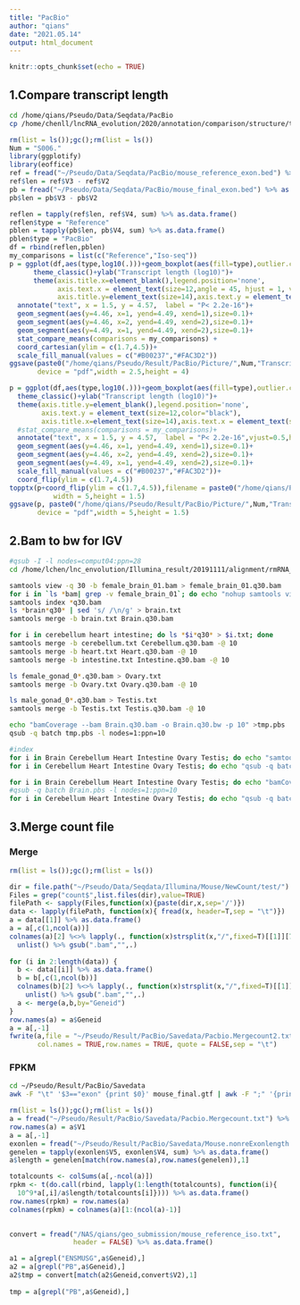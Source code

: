 ```yaml
---
title: "PacBio"
author: "qians"
date: "2021.05.14"
output: html_document
---
```


```r
knitr::opts_chunk$set(echo = TRUE)
```

## 1.Compare transcript length
```bash
cd /home/qians/Pseudo/Data/Seqdata/PacBio
cp /home/chenll/lncRNA_evolution/2020/annotation/comparison/structure/transcript/loci/mouse_* ./
```

```r
rm(list = ls());gc();rm(list = ls())
Num = "S006."
library(ggplotify)
library(eoffice)
ref = fread("~/Pseudo/Data/Seqdata/PacBio/mouse_reference_exon.bed") %>% as.data.frame()
ref$len = ref$V3 - ref$V2 
pb = fread("~/Pseudo/Data/Seqdata/PacBio/mouse_final_exon.bed") %>% as.data.frame()
pb$len = pb$V3 - pb$V2

reflen = tapply(ref$len, ref$V4, sum) %>% as.data.frame()
reflen$type = "Reference"
pblen = tapply(pb$len, pb$V4, sum) %>% as.data.frame()
pblen$type = "PacBio"
df = rbind(reflen,pblen)
my_comparisons = list(c("Reference","Iso-seq"))
p = ggplot(df,aes(type,log10(.)))+geom_boxplot(aes(fill=type),outlier.color = "white",notch = T)+
      theme_classic()+ylab("Transcript length (log10)")+
      theme(axis.title.x=element_blank(),legend.position='none',
            axis.text.x = element_text(size=12,angle = 45, hjust = 1, vjust = 1),
            axis.title.y=element_text(size=14),axis.text.y = element_text(size=12))+
  annotate("text", x = 1.5, y = 4.57,  label = "P< 2.2e-16")+
  geom_segment(aes(y=4.46, x=1, yend=4.49, xend=1),size=0.1)+
  geom_segment(aes(y=4.46, x=2, yend=4.49, xend=2),size=0.1)+
  geom_segment(aes(y=4.49, x=1, yend=4.49, xend=2),size=0.1)+
  stat_compare_means(comparisons = my_comparisons) +
  coord_cartesian(ylim = c(1.7,4.5))+
  scale_fill_manual(values = c("#B00237","#FAC3D2"))
ggsave(paste0("/home/qians/Pseudo/Result/PacBio/Picture/",Num,"Transcript.Length.pdf"),p, 
       device = "pdf",width = 2.5,height = 4)

p = ggplot(df,aes(type,log10(.)))+geom_boxplot(aes(fill=type),outlier.color = "white",notch = T)+
  theme_classic()+ylab("Transcript length (log10)")+
  theme(axis.title.y=element_blank(),legend.position='none',
        axis.text.y = element_text(size=12,color="black"),
        axis.title.x=element_text(size=14),axis.text.x = element_text(size=12))+
  #stat_compare_means(comparisons = my_comparisons)+
  annotate("text", x = 1.5, y = 4.57,  label = "P< 2.2e-16",vjust=0.5,hjust=0.5,angle=270)+
  geom_segment(aes(y=4.46, x=1, yend=4.49, xend=1),size=0.1)+
  geom_segment(aes(y=4.46, x=2, yend=4.49, xend=2),size=0.1)+
  geom_segment(aes(y=4.49, x=1, yend=4.49, xend=2),size=0.1)+
  scale_fill_manual(values = c("#B00237","#FAC3D2"))+
  coord_flip(ylim = c(1.7,4.5))
topptx(p+coord_flip(ylim = c(1.7,4.5)),filename = paste0("/home/qians/Pseudo/Result/PacBio/Picture/",Num,"Transcript.Length.pptx"),
           width = 5,height = 1.5)
ggsave(p, paste0("/home/qians/Pseudo/Result/PacBio/Picture/",Num,"Transcript.Length.pdf"),
       device = "pdf",width = 5,height = 1.5)
```


## 2.Bam to bw for IGV
```bash
#qsub -I -l nodes=comput04:ppn=28
cd /home/lchen/lnc_envolution/Illumina_result/20191111/alignment/rmRNA_mapping/mouse/bam/

samtools view -q 30 -b female_brain_01.bam > female_brain_01.q30.bam
for i in `ls *bam| grep -v female_brain_01`; do echo "nohup samtools view -q 30 -b $i | samtools sort -t - -o ${i%bam}q30.bam &"; done > UniqueMap.sh
samtools index *q30.bam
ls *brain*q30* | sed 's/ /\n/g' > brain.txt
samtools merge -b brain.txt Brain.q30.bam

for i in cerebellum heart intestine; do ls *$i*q30* > $i.txt; done
samtools merge -b cerebellum.txt Cerebellum.q30.bam -@ 10
samtools merge -b heart.txt Heart.q30.bam -@ 10
samtools merge -b intestine.txt Intestine.q30.bam -@ 10

ls female_gonad_0*.q30.bam > Ovary.txt
samtools merge -b Ovary.txt Ovary.q30.bam -@ 10

ls male_gonad_0*.q30.bam > Testis.txt
samtools merge -b Testis.txt Testis.q30.bam -@ 10

echo "bamCoverage --bam Brain.q30.bam -o Brain.q30.bw -p 10" >tmp.pbs
qsub -q batch tmp.pbs -l nodes=1:ppn=10

#index
for i in Brain Cerebellum Heart Intestine Ovary Testis; do echo "samtools index /home/lchen/lnc_envolution/Illumina_result/20191111/alignment/rmRNA_mapping/mouse/bam/${i}.q30.bam -@ 10" > $i.pbs; done
for i in Cerebellum Heart Intestine Ovary Testis; do echo "qsub -q batch $i.pbs -l nodes=1:ppn=10"; done

for i in Brain Cerebellum Heart Intestine Ovary Testis; do echo "bamCoverage --bam /home/lchen/lnc_envolution/Illumina_result/20191111/alignment/rmRNA_mapping/mouse/bam/${i}.q30.bam -o /home/lchen/lnc_envolution/Illumina_result/20191111/alignment/rmRNA_mapping/mouse/bam/${i}.q30.bw -p 10" > $i.pbs; done
#qsub -q batch Brain.pbs -l nodes=1:ppn=10
for i in Cerebellum Heart Intestine Ovary Testis; do echo "qsub -q batch $i.pbs -l nodes=1:ppn=10"; done
```

## 3.Merge count file
### Merge
```r
rm(list = ls());gc();rm(list = ls())

dir = file.path("~/Pseudo/Data/Seqdata/Illumina/Mouse/NewCount/test/")
Files = grep("count$",list.files(dir),value=TRUE)
filePath <- sapply(Files,function(x){paste(dir,x,sep='/')})
data <- lapply(filePath, function(x){ fread(x, header=T,sep = "\t")})
a = data[[1]] %>% as.data.frame()
a = a[,c(1,ncol(a))]
colnames(a)[2] %<>% lapply(., function(x)strsplit(x,"/",fixed=T)[[1]][7]) %>% 
  unlist() %>% gsub(".bam","",.)
  
for (i in 2:length(data)) {
  b <- data[[i]] %>% as.data.frame()
  b = b[,c(1,ncol(b))]
  colnames(b)[2] %<>% lapply(., function(x)strsplit(x,"/",fixed=T)[[1]][7]) %>% 
    unlist() %>% gsub(".bam","",.)
  a <- merge(a,b,by="Geneid")
}
row.names(a) = a$Geneid
a = a[,-1]
fwrite(a,file = "~/Pseudo/Result/PacBio/Savedata/Pacbio.Mergecount2.txt",
       col.names = TRUE,row.names = TRUE, quote = FALSE,sep = "\t")
```
### FPKM
```bash
cd ~/Pseudo/Result/PacBio/Savedata
awk -F "\t" '$3=="exon" {print $0}' mouse_final.gtf | awk -F ";" '{print $1}'| sed 's/gene_id //g' | sed 's/"//g' | awk -F "\t" '{print $9"chr"$1"\t"$4"\t"$5}' | bedtools sort -i - | bedtools merge -i - | sed 's/chr/\t/g'| awk -F "\t" '{print $2"\t"$3"\t"$4"\t"$1"\t"$4-$3}' > Mouse.nonreExonlength.PacBio.bed
```

```r
rm(list = ls());gc();rm(list = ls())
a = fread("~/Pseudo/Result/PacBio/Savedata/Pacbio.Mergecount.txt") %>% as.data.frame()
row.names(a) = a$V1
a = a[,-1]
exonlen = fread("~/Pseudo/Result/PacBio/Savedata/Mouse.nonreExonlength.PacBio.bed") %>% as.data.frame()
genelen = tapply(exonlen$V5, exonlen$V4, sum) %>% as.data.frame()
a$length = genelen[match(row.names(a),row.names(genelen)),1]

totalcounts <- colSums(a[,-ncol(a)])
rpkm <- t(do.call(rbind, lapply(1:length(totalcounts), function(i){
  10^9*a[,i]/a$length/totalcounts[i]}))) %>% as.data.frame()
row.names(rpkm) = row.names(a)
colnames(rpkm) = colnames(a)[1:(ncol(a)-1)]
      

convert = fread("/NAS/qians/geo_submission/mouse_reference_iso.txt",
                header = FALSE) %>% as.data.frame()

a1 = a[grepl("ENSMUSG",a$Geneid),]
a2 = a[grepl("PB",a$Geneid),]
a2$tmp = convert[match(a2$Geneid,convert$V2),1]
  
tmp = a[grepl("PB",a$Geneid),]
```


